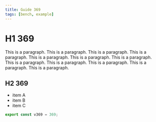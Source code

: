 ```yaml
---
title: Guide 369
tags: [bench, example]
---
```


# H1 369

This is a paragraph. This is a paragraph. This is a paragraph. This is a paragraph. This is a paragraph. This is a paragraph. This is a paragraph. This is a paragraph. This is a paragraph. This is a paragraph. This is a paragraph. This is a paragraph. 

## H2 369

- item A
- item B
- item C

```ts
export const v369 = 369;
```